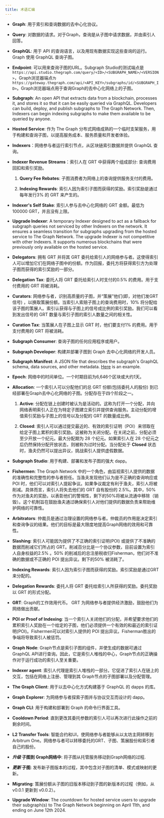 ```yaml
---
title: 术语汇编
---
```


- **Graph**: 用于索引和查询数据的去中心化协议。

- **Query**: 对数据的请求。对于Graph，查询是从子图中请求数据，并由索引人回答。

- **GraphQL**: 用于 API 的查询语言，以及用现有数据实现这些查询的运行。Graph 使用 GraphQL 查询子图。

- **Endpoint**: 可以用来查询子图的URL。Subgraph Studio的测试端点是`https://api.studio.thegraph.com/query/<ID>/<SUBGRAPH_NAME>/<VERSION>`，Graph浏览器端点`为https://gateway.thegraph.com/api/<API_KEY>/subgraphs/id/<SUBGRAPH_ID>`。Graph浏览器端点用于查询Graph的去中心化网络上的子图。

- **Subgraph**: An open API that extracts data from a blockchain, processes it, and stores it so that it can be easily queried via GraphQL. Developers can build, deploy, and publish subgraphs to The Graph Network. Then, Indexers can begin indexing subgraphs to make them available to be queried by anyone.

- **Hosted Service**: 作为 The Graph 分布式网络成熟的一个临时支架服务，用于构建和查询子图，以提高服务成本、服务质量和开发者体验。

- **Indexers**：网络参与者运行索引节点，从区块链索引数据并提供 GraphQL 查询。

- **Indexer Revenue Streams**：索引人在 GRT 中获得两个组成部分: 查询费用回扣和索引奖励。

  1. **Query Fee Rebates**: 子图消费者为网络上的查询提供服务支付的费用。

  2. **Indexing Rewards**: 索引人因为索引子图而获得的奖励。索引奖励是通过每年发行3% 的 GRT 来产生的。

- **Indexer's Self Stake**: 索引人参与去中心化网络的 GRT 金额。最低为100000 GRT，并且没有上限。

- **Upgrade Indexer**: A temporary Indexer designed to act as a fallback for subgraph queries not serviced by other Indexers on the network. It ensures a seamless transition for subgraphs upgrading from the hosted service to The Graph Network. The upgrade Indexer is not competitive with other Indexers. It supports numerous blockchains that were previously only available on the hosted service.

- **Delegators**: 拥有 GRT 并将其 GRT 委托给索引人的网络参与者。这使得索引人可以增加它们在网络子图中的份额。作为回报，委托方将获得索引方为处理子图而获得的索引奖励的一部分。

- **Delegation Tax**: 委托人将 GRT 委托给索引人时支付的0.5% 的费用。用于支付费用的 GRT 将被消耗。

- **Curators**: 网络参与者，识别高质量的子图，并“策展”他们(即，对他们发GRT信号) ，以换取策展份额。当索引人索赔子图上的查询费用时，10% 将分配给该子图的策展人。索引认获得与子图上的信号成比例的索引奖励。我们可以看到发出信号的 GRT 数量与索引子图的索引人数量之间的相关性。

- **Curation Tax**: 当策展人在子图上显示 GRT 时，他们要支付1% 的费用。用于支付费用的 GRT 将被消耗。

- **Subgraph Consumer**: 查询子图的任何应用程序或用户。

- **Subgraph Developer**: 构建并部署子图到 Graph 去中心化网络的开发人员。

- **Subgraph Manifest**: A JSON file that describes the subgraph's GraphQL schema, data sources, and other metadata. [Here](https://github.com/graphprotocol/example-subgraph/blob/master/subgraph.yaml) is an example.

- **Epoch**: 网络中的时间单位。一个时期目前为6,646个区块或大约1天。

- **Allocation**: 一个索引人可以分配他们的总 GRT 份额(包括委托人的股份) 到已经部署在Graph去中心化网络的子图。分配存在于四个阶段之一。

  1. **Active**: 分配在链上创建时被认为是活动的。这称为打开一个分配，并向网络表明索引人正在为特定子图建立索引并提供查询服务。主动分配的增值索引奖励与子图上的信号以及分配的 GRT 的数量成比例。

  2. **Closed**: 索引人可以通过提交最近的、有效的索引证明（POI）来领取在给定子图上累积的索引奖励。这被称为关闭分配。在关闭之前，分配必须至少开放一个纪元。最大分配期为 28 个纪元。如果索引人在 28 个纪元之后仍然保持分配开放状态，则被称为过时分配。当分配处于 **Closed** 状态时，渔夫仍然可以提出异议，挑战索引人提供虚假数据。

- **Subgraph Studio**: 用于构建、部署和发布子图的强大 dapp。

- **Fishermen**: The Graph Network 中的一个角色，由监视索引人提供的数据的准确性和完整性的参与者担任。当渔夫发现他们认为是不正确的查询响应或 POI 时，他们可以对索引人提起争议。如果争议裁定有利于渔夫，索引人将被削减。具体而言，索引人将失去他们的 GRT 自有股份的 2.5%。其中，50%作为对渔夫的奖励，以表彰他们的警惕性，剩下的50%将被从流通中移除（销毁）。这个机制旨在鼓励渔夫通过确保索引人对他们提供的数据负责来帮助维护网络的可靠性。

- **Arbitrators**: 仲裁员是通过治理设置的网络参与者。仲裁员的作用是决定索引和查询争议的结果。他们的目标是最大限度地提高Graph网络的效用和可靠性。

- **Slashing**: 索引人可能因为提供了不正确的索引证明(POI) 或提供了不准确的数据而削减它们所占的 GRT。削减百分比是一个协议参数，目前设置为索引人自身权益的2.5% 。50% 的削减后的总注册税收归Fisherman，他们对不准确的数据或不正确的 POI 提出异议。剩下的50% 被消耗了。

- **Indexing Rewards**: 索引人因为索引子图而获得的奖励。索引奖励是通过GRT 来分配的。

- **Delegation Rewards**: 委托人将 GRT 委托给索引人所获得的奖励。委托奖励以 GRT 的形式分配。

- **GRT**: Graph的工作效用代币。 GRT 为网络参与者提供经济激励，鼓励他们为网络做出贡献。

- **POI or Proof of Indexing**: 当一个索引人关闭他们的分配，并希望要求他们的累积索引人奖励在一个给定的子图，他们必须提供一个有效的和最近的索引证明(POI)。Fishermen可以对索引人提供的 POI 提出异议。Fisherman胜出的争端将导致索引人被惩罚。

- **Graph Node**: Graph节点是索引子图的组件，并使生成的数据可通过GraphQL API进行查询。因此，它是索引人堆栈的中心，Graph节点的正确操作对于运行成功的索引人至关重要。

- **Indexer agent**: 索引人代理是索引人堆栈的一部分。它促进了索引人在链上的交互，包括在网络上注册、管理到其 Graph节点的子图部署以及分配管理。

- **The Graph Client**: 用于以去中心化方式构建基于 GraphQL 的 dapps 的库。

- **Graph Explorer**: 为网络参与者探索子图并与协议交互而设计的 dapp。

- **Graph CLI**: 用于构建和部署到 Graph 的命令行界面工具。

- **Cooldown Period**: 直到更改其委托参数的索引人可以再次进行此操作之前的剩余时间。

- **L2 Transfer Tools**: 智能合约和UI，使网络参与者能够从以太坊主网转移到Arbitrum One。网络参与者可以转移委托的GRT、子图、策展股份和索引者自己的股份。

- **_升级_ 子图到 Graph网络中**: 将子图从托管服务移动到Graph网络的过程.

- **_更新_ 子图**: 发布新子图版本的过程，其中包含对子图的清单、模式或映射的更新。

- **Migrating**: 策展份额从子图的旧版本移动到子图的新版本的过程（例如，从 v0.0.1 更新到 v0.0.2）。

- **Upgrade Window**: The countdown for hosted service users to upgrade their subgraph(s) to The Graph Network beginning on April 11th, and ending on June 12th 2024.
